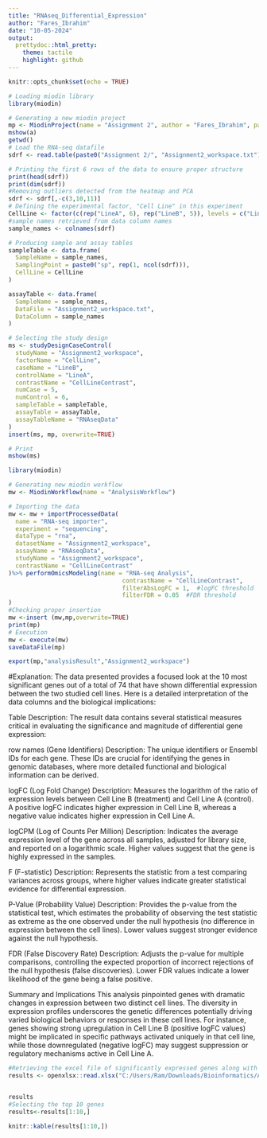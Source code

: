 ---
title: "RNAseq_Differential_Expression"
author: "Fares_Ibrahim"
date: "10-05-2024"
output:
  prettydoc::html_pretty:
    theme: tactile
    highlight: github
---

```{r setup, include=FALSE}
knitr::opts_chunk$set(echo = TRUE)
```



```{r Q1 code, message = FALSE}
# Loading miodin library
library(miodin)

# Generating a new miodin project
mp <- MiodinProject(name = "Assignment 2", author = "Fares_Ibrahim", path = ".")
mshow(a)
getwd()
# Load the RNA-seq datafile
sdrf <- read.table(paste0("Assignment 2/", "Assignment2_workspace.txt"), header = TRUE, as.is = TRUE, row.names = 1, sep = "\t")

# Printing the first 6 rows of the data to ensure proper structure
print(head(sdrf))
print(dim(sdrf))
#Removing outliers detected from the heatmap and PCA
sdrf <- sdrf[,-c(3,10,11)]
# Defining the experimental factor, "Cell Line" in this experiment
CellLine <- factor(c(rep("LineA", 6), rep("LineB", 5)), levels = c("LineA", "LineB"))
#sample names retrieved from data column names
sample_names <- colnames(sdrf)

# Producing sample and assay tables
sampleTable <- data.frame(
  SampleName = sample_names,
  SamplingPoint = paste0("sp", rep(1, ncol(sdrf))),
  CellLine = CellLine
)

assayTable <- data.frame(
  SampleName = sample_names,
  DataFile = "Assignment2_workspace.txt",
  DataColumn = sample_names
)

# Selecting the study design 
ms <- studyDesignCaseControl(
  studyName = "Assignment2_workspace",
  factorName = "CellLine",
  caseName = "LineB",
  controlName = "LineA",
  contrastName = "CellLineContrast",
  numCase = 5,
  numControl = 6,  
  sampleTable = sampleTable,
  assayTable = assayTable,
  assayTableName = "RNAseqData"
)
insert(ms, mp, overwrite=TRUE)

# Print
mshow(ms)

```



```{r Q2 code, message = FALSE}
library(miodin)

# Generating new miodin workflow
mw <- MiodinWorkflow(name = "AnalysisWorkflow")

# Importing the data
mw <- mw + importProcessedData(
  name = "RNA-seq importer",
  experiment = "sequencing",
  dataType = "rna",
  datasetName = "Assignment2_workspace",
  assayName = "RNAseqData",
  studyName = "Assignment2_workspace",
  contrastName = "CellLineContrast"
)%>% performOmicsModeling(name = "RNA-seq Analysis",
                                contrastName = "CellLineContrast",
                                filterAbsLogFC = 1,  #logFC threshold
                                filterFDR = 0.05  #FDR threshold
)
#Checking proper insertion
mw <-insert (mw,mp,overwrite=TRUE)
print(mp)
# Execution
mw <- execute(mw)
saveDataFile(mp)

export(mp,"analysisResult","Assignment2_workspace")

```

#Explanation:
The data presented provides a focused look at the 10 most significant genes out of a total of 74 that have shown differential expression between the two studied cell lines. Here is a detailed interpretation of the data columns and the biological implications:

Table Description:
The result data contains several statistical measures critical in evaluating the significance and magnitude of differential gene expression:

row names (Gene Identifiers)
Description: The unique identifiers or Ensembl IDs for each gene. These IDs are crucial for identifying the genes in genomic databases, where more detailed functional and biological information can be derived.

logFC (Log Fold Change)
Description: Measures the logarithm of the ratio of expression levels between Cell Line B (treatment) and Cell Line A (control). A positive logFC indicates higher expression in Cell Line B, whereas a negative value indicates higher expression in Cell Line A.

logCPM (Log of Counts Per Million)
Description: Indicates the average expression level of the gene across all samples, adjusted for library size, and reported on a logarithmic scale. Higher values suggest that the gene is highly expressed in the samples.

F (F-statistic)
Description: Represents the statistic from a test comparing variances across groups, where higher values indicate greater statistical evidence for differential expression.

P-Value (Probability Value)
Description: Provides the p-value from the statistical test, which estimates the probability of observing the test statistic as extreme as the one observed under the null hypothesis (no difference in expression between the cell lines). Lower values suggest stronger evidence against the null hypothesis.

FDR (False Discovery Rate)
Description: Adjusts the p-value for multiple comparisons, controlling the expected proportion of incorrect rejections of the null hypothesis (false discoveries). Lower FDR values indicate a lower likelihood of the gene being a false positive.                                           

Summary and Implications
This analysis pinpointed genes with dramatic changes in expression between two distinct cell lines. The diversity in expression profiles underscores the genetic differences potentially driving varied biological behaviors or responses in these cell lines. For instance, genes showing strong upregulation in Cell Line B (positive logFC values) might be implicated in specific pathways activated uniquely in that cell line, while those downregulated (negative logFC) may suggest suppression or regulatory mechanisms active in Cell Line A.



```{r Q3 code, message = FALSE}
#Retrieving the excel file of significantly expressed genes along with their respective logFC, P-values, and FDR
results <- openxlsx::read.xlsx("C:/Users/Ram/Downloads/Bioinformatics/Assignment 2/exports/analysisResults/a23farib_rnaseq/RNA-seq Analysis/a23farib_rnaseq Differential testing.xlsx")


results
#Selecting the top 10 genes
results<-results[1:10,]

knitr::kable(results[1:10,])

```

